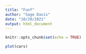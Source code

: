 ```yaml
---
title: "Funf"
author: "Sage Davis"
date: "10/20/2021"
output: html_document
---
```


```r
knitr::opts_chunk$set(echo = TRUE)
```



```r
plot(cars)

```

